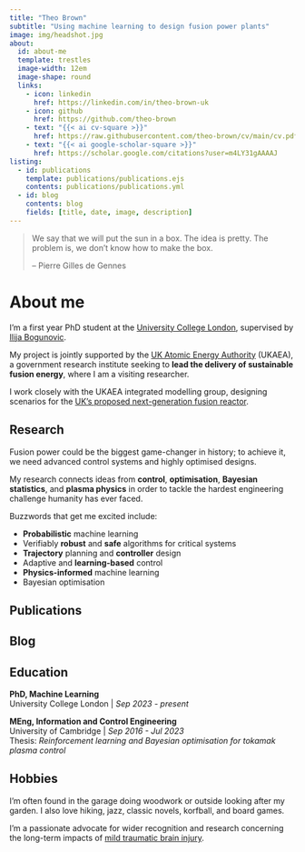 ```yaml
---
title: "Theo Brown"
subtitle: "Using machine learning to design fusion power plants"
image: img/headshot.jpg
about:
  id: about-me
  template: trestles
  image-width: 12em
  image-shape: round
  links:
    - icon: linkedin
      href: https://linkedin.com/in/theo-brown-uk
    - icon: github
      href: https://github.com/theo-brown
    - text: "{{< ai cv-square >}}"
      href: https://raw.githubusercontent.com/theo-brown/cv/main/cv.pdf
    - text: "{{< ai google-scholar-square >}}"
      href: https://scholar.google.com/citations?user=m4LY31gAAAAJ
listing:
  - id: publications
    template: publications/publications.ejs
    contents: publications/publications.yml
  - id: blog 
    contents: blog
    fields: [title, date, image, description]
---
```


:::{#about-me}

> We say that we will put the sun in a box. The idea is pretty. The problem is, we don't know how to make the box.
> 
> -- Pierre Gilles de Gennes

# About me 

I'm a first year PhD student at the [University College London](https://www.ucl.ac.uk/electronic-electrical-engineering/), supervised by [Ilija Bogunovic](https://ilijabogunovic.com/).

My project is jointly supported by the [UK Atomic Energy Authority](https://www.gov.uk/government/organisations/uk-atomic-energy-authority/about) (UKAEA), a government research institute seeking to **lead the delivery of sustainable fusion energy**, where I am a visiting researcher.

I work closely with the UKAEA integrated modelling group, designing scenarios for the [UK's proposed next-generation fusion reactor](https://step.ukaea.uk/).

:::

## Research

Fusion power could be the biggest game-changer in history; to achieve it, we need advanced control systems and highly optimised designs.

My research connects ideas from **control**, **optimisation**, **Bayesian statistics**, and **plasma physics** in order to tackle the hardest engineering challenge humanity has ever faced.

Buzzwords that get me excited include:

- **Probabilistic** machine learning
- Verifiably **robust** and **safe** algorithms for critical systems
- **Trajectory** planning and **controller** design
- Adaptive and **learning-based** control
- **Physics-informed** machine learning
- Bayesian optimisation

## Publications

:::{#publications}
:::

## Blog 

:::{#blog}
:::

## Education

**PhD, Machine Learning**
<br>
University College London | *Sep 2023 - present*

**MEng, Information and Control Engineering**
<br>
University of Cambridge | *Sep 2016 - Jul 2023*
<br>
Thesis: *Reinforcement learning and Bayesian optimisation for tokamak plasma control* 

## Hobbies

I'm often found in the garage doing woodwork or outside looking after my garden. 
I also love hiking, jazz, classic novels, korfball, and board games.

I'm a passionate advocate for wider recognition  and research concerning the long-term impacts of [mild traumatic brain injury](https://www.cam.ac.uk/research/news/almost-half-of-people-with-concussion-still-show-symptoms-of-brain-injury-six-months-later).

